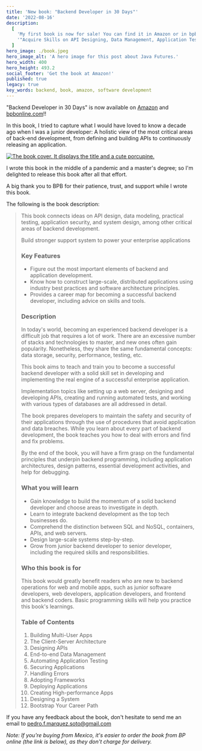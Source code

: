 ```yaml
---
title: 'New book: "Backend Developer in 30 Days"'
date: '2022-08-16'
description:
  [
    'My first book is now for sale! You can find it in Amazon or in bpbonline.com (links in bio).',
    '"Acquire Skills on API Designing, Data Management, Application Testing, Deployment, Security and Performance Optimization"',
  ]
hero_image: ./book.jpeg
hero_image_alt: 'A hero image for this post about Java Futures.'
hero_width: 400
hero_height: 493.2
social_footer: 'Get the book at Amazon!'
published: true
legacy: true
key_words: backend, book, amazon, software development
---
```



"Backend Developer in 30 Days" is now available on <a href="https://www.amazon.com/dp/9355513216/ref=cm_sw_r_apa_i_V19CYDR26B3R3ST9QMPP_0">Amazon</a> and [bpbonline.com](https://bpbonline.com/products/backend-developer-in-30-days?variant=42073104187592)!!

In this book, I tried to capture what I would have loved to know a decade ago when I was a junior developer: A holistic view of the most critical areas of back-end development, from defining and building APIs to continuously releasing an application.

<a href="https://www.amazon.com/dp/9355513216/ref=cm_sw_r_apa_i_V19CYDR26B3R3ST9QMPP_0">
  <Image
    src={book}
    width={1000 * 0.3}
    height={1233 * 0.3}
    alt="The book cover. It displays the title and a cute porcupine."
  />
</a>

I wrote this book in the middle of a pandemic and a master's degree; so I'm delighted to release this book after all that effort.

A big thank you to BPB for their patience, trust, and support while I wrote this book.

The following is the book description:

<blockquote>
This book connects ideas on API design, data modeling, practical testing, application security, and system design, among other critical areas of backend development.

Build stronger support system to power your enterprise applications

### Key Features

- Figure out the most important elements of backend and application development.
- Know how to construct large-scale, distributed applications using industry best practices and software architecture principles.
- Provides a career map for becoming a successful backend developer, including advice on skills and tools.

### Description

In today's world, becoming an experienced backend developer is a difficult job that requires a lot of work. There are an excessive number of stacks and technologies to master, and new ones often gain popularity. Nonetheless, they share the same fundamental concepts: data storage, security, performance, testing, etc.

This book aims to teach and train you to become a successful backend developer with a solid skill set in developing and implementing the real engine of a successful enterprise application.

Implementation topics like setting up a web server, designing and developing APIs, creating and running automated tests, and working with various types of databases are all addressed in detail.

The book prepares developers to maintain the safety and security of their applications through the use of procedures that avoid application and data breaches. While you learn about every part of backend development, the book teaches you how to deal with errors and find and fix problems.

By the end of the book, you will have a firm grasp on the fundamental principles that underpin backend programming, including application architectures, design patterns, essential development activities, and help for debugging.

### What you will learn

- Gain knowledge to build the momentum of a solid backend developer and choose areas to investigate in depth.
- Learn to integrate backend development as the top tech businesses do.
- Comprehend the distinction between SQL and NoSQL, containers, APIs, and web servers.
- Design large-scale systems step-by-step.
- Grow from junior backend developer to senior developer, including the required skills and responsibilities.

### Who this book is for

This book would greatly benefit readers who are new to backend operations for web and mobile apps, such as junior software developers, web developers, application developers, and frontend and backend coders. Basic programming skills will help you practice this book's learnings.

### Table of Contents

1. Building Multi-User Apps
2. The Client-Server Architecture
3. Designing APIs
4. End-to-end Data Management
5. Automating Application Testing
6. Securing Applications
7. Handling Errors
8. Adopting Frameworks
9. Deploying Applications
10. Creating High-performance Apps
11. Designing a System
12. Bootstrap Your Career Path

</blockquote>

If you have any feedback about the book, don't hesitate to send me an email to <a href="mailto:pedro.f.marquez.soto@gmail.com">pedro.f.marquez.soto@gmail.com</a>

_Note: If you're buying from Mexico, it's easier to order the book from BP online (the link is below), as they don't charge for delivery._
